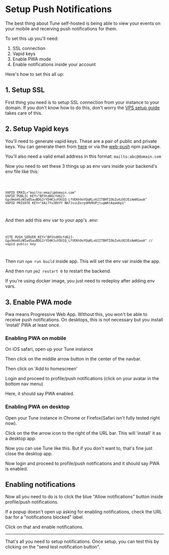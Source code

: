 
# Setup Push Notifications

The best thing about Tune self-hosted is being able to view your events on your mobile and receiving push notifications for them.

To set this up you'll need:

1. SSL connection
2. Vapid keys
3. Enable PWA mode
4. Enable notifications inside your account

Here's how to set this all up:

## 1. Setup SSL

First thing you need is to setup SSL connection from your instance to your domain. If you don't know how to do this, don't worry the [VPS setup guide](http://localhost:3000/selfhosted/install-on-vps) takes care of this.

## 2. Setup Vapid keys

You'll need to generate vapid keys. These are a pair of public and private keys. You can generate them from [here](https://www.attheminute.com/au/vapid-key-generator) or via the [web-push](https://www.npmjs.com/package/web-push) npm package.

You'll also need a valid email address in this format: `mailto:abc@domain.com`

Now you need to set these 3 things up as env vars inside your backend's env file like this:

<Code lang="bash" client:load>

```
VAPID_EMAIL="mailto:email@domain.com"
VAPID_PUBLIC_KEY="BP3td0Ocfd62J-Ggu9ma4SzWIwd5auBDG2rYD4K1uYOU1Q_LfVEKh9oYQqRLx6IITBHTIObZvAzXOJEzAmRGaoA"
VAPID_PRIVATE_KEY="XAi7fu38VfY_Nm7JssLDxrpdHVRUPjtugWAlAqakKp1"
```
</Code>

And then add this env var to your app's .env:
<Code lang="bash" client:load>
```
VITE_PUSH_SERVER_KEY="BP3td0Ocfd62J-Ggu9ma4SzWIwd5auBDG2rYD4K1uYOU1Q_LfVEKh9oYQqRLx6IITBHTIObZvAzXOJEzAmRGaoA" // vapid public key
```
</Code>

Then run `npm run build` inside app. This will set the env var inside the app.

And then run `pm2 restart 0` to restart the backend.

If you're using docker image, you just need to redeploy after adding env vars.

## 3. Enable PWA mode

Pwa means Progressive Web App. Without this, you won't be able to receive push notifications. On desktops, this is not necessary but you install 'install' PWA at least once.

### Enabling PWA on mobile

On iOS safari, open up your Tune instance

Then click on the middle arrow button in the center of the navbar.

Then click on 'Add to homescreen'

Login and proceed to profile/push notifications (click on your avatar in the bottom nav menu)

Here, it should say PWA enabled.

### Enabling PWA on desktop

Open your Tune instance in Chrome or Firefox(Safari isn't fully tested right now).

Click on the the arrow icon to the right of the URL bar. This will 'install' it as a desktop app.

Now you can use Tune like this. But if you don't want to, that's fine just close the desktop app.

Now login and proceed to profile/push notifications and it should say PWA is enabled.

## Enabling notifications

Now all you need to do is to click the blue "Allow notifications" button inside profile/push notifications.

If a popup doesn't open up asking for enabling notifications, check the URL bar for a "notifications blocked" label.

Click on that and enable notifications. 

---

That's all you need to setup notifications. Once setup, you can test this by clicking on the "send test notification button".